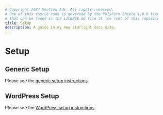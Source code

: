```yaml
---
# Copyright 2024 Mention Ads. All rights reserved.
# Use of this source code is governed by the PolyForm Shield 1.0.0 license
# that can be found in the LICENSE.md file at the root of this repository.
title: Setup
description: A guide in my new Starlight docs site.
---
```


# Setup

## Generic Setup

Please see the [generic setup instructions](/setup/generic/).

## WordPress Setup

Please see the [WordPress setup instructions](/setup/wordpress/).